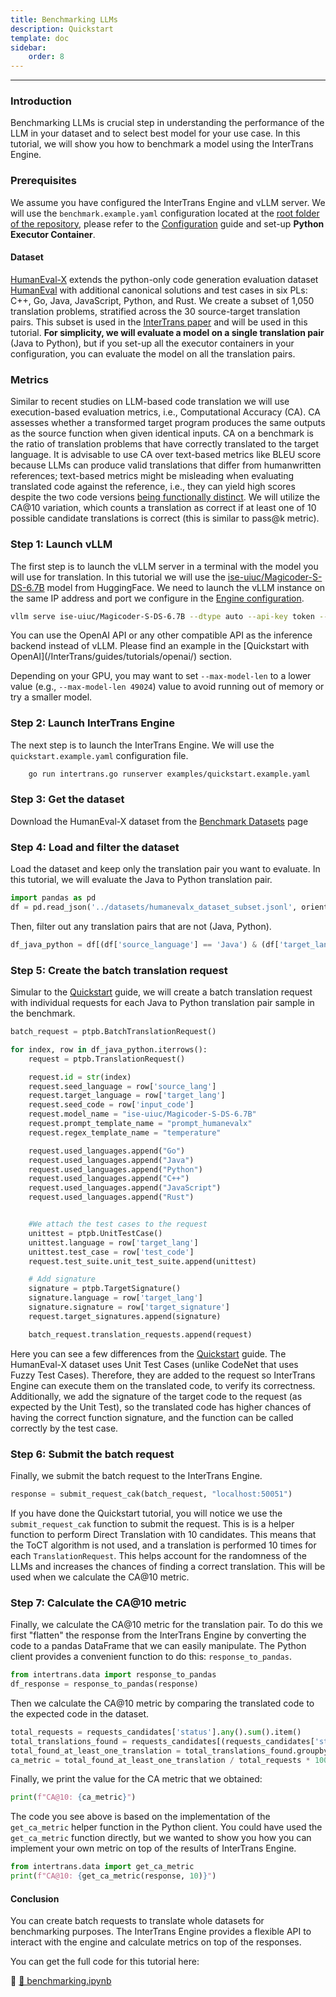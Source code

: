 ---
title: Benchmarking LLMs
description: Quickstart
template: doc
sidebar:
    order: 8
---
---

### Introduction

Benchmarking LLMs is crucial step in understanding the performance of the LLM in your dataset and to select best model for your use case. In this tutorial, we will show you how to benchmark a model using the InterTrans Engine. 

### Prerequisites
We assume you have configured the InterTrans Engine and vLLM server. We will use the ```benchmark.example.yaml``` configuration located at the [root folder of the repository](https://github.com/RISElabQueens/intertrans/blob/main/quickstart.example.yaml), please refer to the [Configuration](/InterTrans/guides/configuration/) guide and set-up **Python Executor Container**.

#### Dataset
[HumanEval-X](https://github.com/THUDM/CodeGeeX/blob/main/codegeex/benchmark/README.md) extends the python-only code generation evaluation dataset [HumanEval](https://github.com/openai/human-eval) with additional canonical solutions and test cases in six PLs: C++, Go, Java, JavaScript, Python, and Rust. We create a subset of 1,050 translation problems, stratified across the 30 source-target translation pairs. This subset is used in the [InterTrans paper](https://arxiv.org/abs/2411.01063) and will be used in this tutorial. **For simplicity, we will evaluate a model on a single translation pair** (Java to Python), but if you set-up all the executor containers in your configuration, you can evaluate the model on all the translation pairs.

### Metrics
Similar to recent studies on LLM-based code translation we will use execution-based evaluation metrics, i.e., Computational Accuracy (CA). CA assesses whether a transformed target program produces the same outputs as the source function when given identical inputs. CA on a benchmark is the ratio of translation problems that have correctly translated to the target language. It is advisable to use CA over text-based metrics like BLEU score because LLMs can produce valid translations that differ from humanwritten references; text-based metrics might be misleading when evaluating translated code against the reference, i.e., they can yield high scores despite the two code versions [being functionally distinct](https://arxiv.org/abs/2302.05527). We will utilize the CA@10 variation, which counts a translation as correct if at least one of 10 possible candidate translations is correct (this is similar to pass@k metric).

### Step 1: Launch vLLM
The first step is to launch the vLLM server in a terminal with the model you will use for translation. In this tutorial we will use the [ise-uiuc/Magicoder-S-DS-6.7B](https://huggingface.co/ise-uiuc/Magicoder-S-DS-6.7B/tree/main) model from HuggingFace. We need to launch the vLLM instance on the same IP address and port we configure in the [Engine configuration](/InterTrans/reference/config/).

```bash
vllm serve ise-uiuc/Magicoder-S-DS-6.7B --dtype auto --api-key token --port 8000 --host localhost
```
<Aside>You can use the OpenAI API or any other compatible API as the inference backend instead of vLLM. Please find an example in the [Quickstart with OpenAI](/InterTrans/guides/tutorials/openai/) section.</Aside>

Depending on your GPU, you may want to set ```--max-model-len``` to a lower value (e.g., ```--max-model-len 49024```) value to avoid running out of memory or try a smaller model. 

### Step 2: Launch InterTrans Engine
The next step is to launch the InterTrans Engine. We will use the ```quickstart.example.yaml``` configuration file. 

```bash
    go run intertrans.go runserver examples/quickstart.example.yaml
```

### Step 3: Get the dataset
Download the HumanEval-X dataset from the [Benchmark Datasets](/InterTrans/reference/datasets/) page

### Step 4: Load and filter the dataset
Load the dataset and keep only the translation pair you want to evaluate. In this tutorial, we will evaluate the Java to Python translation pair.

```python
import pandas as pd
df = pd.read_json('../datasets/humanevalx_dataset_subset.jsonl', orient='records', lines=True)
```

Then, filter out any translation pairs that are not (Java, Python).

```python
df_java_python = df[(df['source_language'] == 'Java') & (df['target_language'] == 'Python')].reset_index(drop=True)
```

### Step 5: Create the batch translation request
Simular to the [Quickstart](/InterTrans/guides/tutorials/) guide, we will create a batch translation request with individual requests for each Java to Python translation pair sample in the benchmark.

```python
batch_request = ptpb.BatchTranslationRequest()

for index, row in df_java_python.iterrows():
    request = ptpb.TranslationRequest()

    request.id = str(index)
    request.seed_language = row['source_lang']
    request.target_language = row['target_lang']
    request.seed_code = row['input_code']
    request.model_name = "ise-uiuc/Magicoder-S-DS-6.7B"
    request.prompt_template_name = "prompt_humanevalx"
    request.regex_template_name = "temperature"

    request.used_languages.append("Go")
    request.used_languages.append("Java")
    request.used_languages.append("Python")
    request.used_languages.append("C++")
    request.used_languages.append("JavaScript")
    request.used_languages.append("Rust")


    #We attach the test cases to the request
    unittest = ptpb.UnitTestCase()
    unittest.language = row['target_lang']
    unittest.test_case = row['test_code']
    request.test_suite.unit_test_suite.append(unittest)

    # Add signature
    signature = ptpb.TargetSignature()
    signature.language = row['target_lang']
    signature.signature = row['target_signature']
    request.target_signatures.append(signature)

    batch_request.translation_requests.append(request)
```
Here you can see a few differences from the [Quickstart](/InterTrans/guides/tutorials/) guide. The HumanEval-X dataset uses Unit Test Cases (unlike CodeNet that uses Fuzzy Test Cases). Therefore, they are added to the request so InterTrans Engine can execute them on the translated code, to verify its correctness. Additionally, we add the signature of the target code to the request (as expected by the Unit Test), so the translated code has higher chances of having the correct function signature, and the function can be called correctly by the test case.

### Step 6: Submit the batch request
Finally, we submit the batch request to the InterTrans Engine.

```python
response = submit_request_cak(batch_request, "localhost:50051")
```

 If you have done the Quickstart tutorial, you will notice we use the ```submit_request_cak``` function to submit the request. This is is a helper function to perform Direct Translation with 10 candidates. This means that the ToCT algorithm is not used, and a translation is performed 10 times for each ```TranslationRequest```. This helps account for the randomness of the LLMs and increases the chances of finding a correct translation. This will be used when we calculate the CA@10 metric.


### Step 7: Calculate the CA@10 metric
Finally, we calculate the CA@10 metric for the translation pair. To do this we first "flatten" the response from the InterTrans Engine by converting the code to a pandas DataFrame that we can easily manipulate. The Python client provides a convenient function to do this: ```response_to_pandas```.

```python
from intertrans.data import response_to_pandas
df_response = response_to_pandas(response)
```

Then we calculate the CA@10 metric by comparing the translated code to the expected code in the dataset.

```python
total_requests = requests_candidates['status'].any().sum().item()
total_translations_found = requests_candidates[(requests_candidates['status'] == 'TRANSLATION_FOUND')]
total_found_at_least_one_translation = total_translations_found.groupby('request_id')['status'].any().sum().item()
ca_metric = total_found_at_least_one_translation / total_requests * 100
```
Finally, we print the value for the CA metric that we obtained:
```python
print(f"CA@10: {ca_metric}")
```

The code you see above is based on the implementation of the ```get_ca_metric``` helper function in the Python client. You could have used the ```get_ca_metric``` function directly, but we wanted to show you how you can implement your own metric on top of the results of InterTrans Engine.

```python
from intertrans.data import get_ca_metric
print(f"CA@10: {get_ca_metric(response, 10)}")
```

#### Conclusion
You can create batch requests to translate whole datasets for benchmarking purposes. The InterTrans Engine provides a flexible API to interact with the engine and calculate metrics on top of the responses.

You can get the full code for this tutorial here:

🔗 [📒 benchmarking.ipynb](https://github.com/RISElabQueens/intertrans/blob/main/examples/benchmarking.ipynb)
